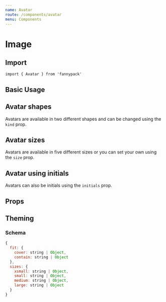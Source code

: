```yaml
---
name: Avatar
route: /components/avatar
menu: Components
---
```



# Image

## Import

`import { Avatar } from 'fannypack'`

## Basic Usage

<Playground>
  <Avatar src="https://raw.githubusercontent.com/bigbellies/fannypack/master/src/_docs/bean.jpg" alt="Bean" fit="cover" height={100} width={100} />
</Playground>

## Avatar shapes

Avatars are available in two different shapes and can be changed using the `kind` prop.

<Playground>
  <Avatar src="https://raw.githubusercontent.com/bigbellies/fannypack/master/src/_docs/bean.jpg" kind="circle" alt="Bean" fit="cover" height={100} width={100} />
</Playground>

## Avatar sizes

Avatars are available in five different sizes or you can set your own using the `size` prop.

<Playground>
  <Set>
    <Avatar src="https://raw.githubusercontent.com/bigbellies/fannypack/master/src/_docs/bean.jpg" alt="Bean" kind="circle" fit="cover" size="xsmall" />
    <Avatar src="https://raw.githubusercontent.com/bigbellies/fannypack/master/src/_docs/bean.jpg" alt="Bean" kind="circle" fit="cover" size="small" />
    <Avatar src="https://raw.githubusercontent.com/bigbellies/fannypack/master/src/_docs/bean.jpg" alt="Bean" kind="circle" fit="cover" />
    <Avatar src="https://raw.githubusercontent.com/bigbellies/fannypack/master/src/_docs/bean.jpg" alt="Bean" kind="circle" fit="cover" size="medium" />
    <Avatar src="https://raw.githubusercontent.com/bigbellies/fannypack/master/src/_docs/bean.jpg" alt="Bean" kind="circle" fit="cover" size="large" />
    <Avatar src="https://raw.githubusercontent.com/bigbellies/fannypack/master/src/_docs/bean.jpg" alt="Bean" kind="circle" fit="cover" size={200} />
  </Set>
</Playground>

## Avatar using initials

Avatars can also be initials using the `initials` prop.

<Playground>
  <Set>
    <Avatar palette="primary" initials="MB" alt="Bean" kind="circle" size="xsmall" />
    <Avatar palette="success" initials="Mr Bean" alt="Bean" kind="circle" size="small" />
    <Avatar palette="primary" initials="MB" alt="Bean" />
    <Avatar palette="danger" initials="MB" alt="Bean" kind="circle" size="medium" />
    <Avatar palette="warning" initials="MB" alt="Bean" kind="circle" size="large" />
  </Set>
</Playground>

## Props

<PropsTable of={Avatar} />

## Theming

### Schema

```jsx
{
  fit: {
    cover: string | Object,
    contain: string | Object
  },
  sizes: {
    xsmall: string | Object,
    small: string | Object,
    medium: string | Object,
    large: string | Object
  }
}
```

